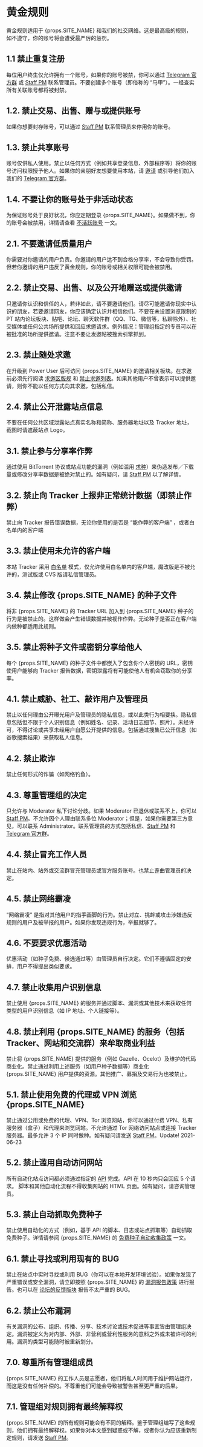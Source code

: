 <H1 id="content">黄金规则</H1>

黄金规则适用于 {props.SITE_NAME} 和我们的社交网络。这是最高级的规则，如不遵守，你的账号将会遭受最严厉的惩罚。

<H2 id="1.1">1.1 禁止重复注册</H2>

每位用户终生仅允许拥有一个账号，如果你的账号被禁，你可以通过 <a href={props.TG_DISBALE_CHANNEL}>Telegram 官方群</a> 或 [Staff PM](staffpm.php) 联系管理员。不要创建多个账号（即俗称的 “马甲”）。一经查实所有关联账号都将被封禁。

<H2 id="1.2">1.2. 禁止交易、出售、赠与或提供账号</H2>

如果你想要封存账号，可以通过 [Staff PM](staffpm.php) 联系管理员来停用你的账号。

<H2 id="1.3">1.3. 禁止共享账号</H2>

账号仅供私人使用。禁止以任何方式（例如共享登录信息、外部程序等）将你的账号访问权限授予他人。如果你的亲朋好友想要使用本站，请 [邀请](wiki.php?action=article&name=invite) 或引导他们加入我们的 <a href={props.TG_GROUP}>Telegram 官方群</a>。

<H2 id="1.4">1.4. 不要让你的账号处于非活动状态 </H2>

为保证账号处于良好状况，你应定期登录 {props.SITE_NAME}。如果做不到，你的账号会被禁用，详情请查看 [不活跃账号](wiki.php?action=article&id=11) 一文。

<H2 id="2.1">2.1. 不要邀请低质量用户</H2>

你需要对你邀请的用户负责。你邀请的用户达不到合格分享率，不会导致你受罚。但若你邀请的用户违反了黄金规则，你的账号或相关权限可能会被禁用。

<H2 id="2.2">2.2. 禁止交易、出售、以及公开地赠送或提供邀请</H2>

只邀请你认识和信任的人，若非如此，请不要邀请他们。请尽可能邀请你现实中认识的朋友，若要邀请网友，你应该确定认识并相信他们。不要在未设置浏览限制的 PT 站内论坛板块、贴吧、论坛、聊天软件群（QQ、TG、微信等，私聊除外）、社交媒体或任何公共场所提供和回应求邀请求。例外情况：管理组指定的专员可以在被批准的场所提供邀请。注意不要让发邀帖被搜索引擎抓到。

<H2 id="2.3">2.3. 禁止随处求邀</H2>

在升级到 Power User 后可访问 {props.SITE_NAME} 的邀请相关板块。在求邀前必须先行阅读 [求邀区版规](forums.php?action=viewthread&threadid=15) 和 [禁止求邀列表](forums.php?action=viewthread&threadid=100)。如果其他用户不曾表示可以提供邀请，则你不能以任何方式向其求邀，包括私信。

<H2 id="2.4">2.4. 禁止公开泄露站点信息</H2>

不要在任何公共区域泄露站点真实名称和简称、服务器地址以及 Tracker 地址，截图时请遮蔽站点 Logo。

<H2 id="3.1">3.1. 禁止参与分享率作弊</H2>

通过使用 BitTorrent 协议或站点功能的漏洞（例如滥用 [求种](rules.php?p=requests)）来伪造发布／下载量或修改分享率数据是被绝对禁止的。如有疑问，请 [Staff PM](staffpm.php) 以了解详情。

<H2 id="3.2">3.2. 禁止向 Tracker 上报非正常统计数据（即禁止作弊）</H2>

禁止向 Tracker 报告错误数据，无论你使用的是否是 “能作弊的客户端” ，或者白名单内的客户端

<H2 id="3.3">3.3. 禁止使用未允许的客户端</H2>

本站 Tracker 采用 [白名单](rules.php?p=clients) 模式，仅允许使用白名单内的客户端，魔改版是不被允许的，测试版或 CVS 版请私信管理员。

<H2 id="3.4">3.4. 禁止修改 {props.SITE_NAME} 的种子文件</H2>

将非 {props.SITE_NAME} 的 Tracker URL 加入到 {props.SITE_NAME} 种子的行为是被禁止的。这样做会产生错误数据并被视作作弊。无论种子是否正在客户端内做种都适用此规则。

<H2 id="3.5">3.5. 禁止将种子文件或密钥分享给他人</H2>

每个 {props.SITE_NAME} 的种子文件中都嵌入了包含你个人密钥的 URL，密钥使用户能够向 Tracker 报告数据，密钥泄露将有可能使他人有机会窃取你的分享率。

<H2 id="4.1">4.1. 禁止威胁、社工、敲诈用户及管理员</H2>

禁止以任何理由公开曝光用户及管理员的隐私信息，或以此类行为相要挟。隐私信息包括但不限于个人识别信息（例如姓名、记录、活动日志细节、照片）。未经许可，不得讨论或共享未经用户自愿公开提供的信息。包括通过搜集已公开信息（如谷歌搜索结果）来获取私人信息。

<H2 id="4.2">4.2. 禁止欺诈</H2>

禁止任何形式的诈骗（如网络钓鱼）。

<H2 id="4.3">4.3. 尊重管理组的决定</H2>

只允许与 Moderator 私下讨论分歧。如果 Moderator 已退休或联系不上，你可以 [Staff PM](staffpm.php)。不允许因个人理由联系多位 Moderator；但是，如果你需要第三方意见，可以联系 Administrator。联系管理员的方式包括私信、[Staff PM](staffpm.php) 和 <a href={props.TG_GROUP}>Telegram 官方群</a>。

<H2 id="4.4">4.4. 禁止冒充工作人员</H2>

禁止在站内、站外或交流群冒充管理员或官方服务账号。也禁止歪曲管理员的决定。

<H2 id="4.5">4.5. 禁止网络霸凌</H2>

“网络霸凌” 是指对其他用户的指手画脚的行为。禁止对立、挑衅或攻击涉嫌违反规则的用户及被举报的用户。如果你发现违规行为，举报就够了。

<H2 id="4.6">4.6. 不要要求优惠活动</H2>

优惠活动（如种子免费、候选通过等）由管理员自行决定。它们不遵循固定的安排，用户不得提出类似要求。

<H2 id="4.7">4.7. 禁止收集用户识别信息</H2>

禁止使用 {props.SITE_NAME} 的服务并通过脚本、漏洞或其他技术来获取任何类型的用户识别信息（如 IP 地址、个人链接等）。

<H2 id="4.8">4.8. 禁止利用 {props.SITE_NAME} 的服务（包括 Tracker、网站和交流群）来牟取商业利益</H2>

禁止将 {props.SITE_NAME} 提供的服务（例如 Gazelle、Ocelot）及维护的代码商业化。禁止通过利用上述服务（如用户种子数据等）商业化 {props.SITE_NAME} 用户提供的资源。其他推广、募捐及交易行为也被禁止。

<H2 id="5.1">5.1. 禁止使用免费的代理或 VPN 浏览 {props.SITE_NAME}</H2>

禁止通过公用或免费的代理、VPN、Tor 浏览网站，你可以通过付费 VPN、私有服务器（盒子）和代理来浏览网站。不允许通过 Tor 网络访问站点或连接 Tracker 服务器。最多允许 3 个 IP 同时做种。如有疑问请发送 [Staff PM](staffpm.php)。<Important italic>Update! 2021-06-23</Important>

<H2 id="5.2">5.2. 禁止滥用自动访问网站</H2>

所有自动化站点访问都必须通过指定的 [API](https://github.com/WhatCD/Gazelle/wiki/JSON-API-Documentation) 完成。API 在 10 秒内只会回应 5 个请求。 脚本和其他自动化流程不得收集网站的 HTML 页面。如有疑问，请咨询管理员。

<H2 id="5.3">5.3. 禁止自动抓取免费种子</H2>

禁止使用自动化的方式（例如，基于 API 的脚本、日志或站点抓取等）自动抓取免费种子。详情请参阅 {props.SITE_NAME} 的 [免费种子自动收集政策](wiki.php?action=article&id=63) 一文。

<H2 id="6.1">6.1. 禁止寻找或利用现有的 BUG</H2>

禁止在站点中实时寻找或利用 BUG（你可以在本地开发环境试验）。如果你发现了严重错误或安全漏洞，请立即按照 {props.SITE_NAME} 的 [漏洞报告政策](wiki.php?action=article&id=64) 进行报告。也可以在 [论坛的反馈版块](forums.php?action=viewforum&forumid=16) 报告不太严重的 BUG。

<H2 id="6.2">6.2. 禁止公布漏洞</H2>

有关漏洞的公布、组织、传播、分享、技术讨论或技术促进等事宜皆由管理组决定。漏洞被定义为对内部、外部、非营利或营利性服务的意料之外或未被许可的利用。漏洞的类型可能随时被重新划分。

<H2 id="7.0">7.0. 尊重所有管理组成员</H2>

{props.SITE_NAME} 的工作人员是志愿者，他们将私人时间用于维护网站运行，而这是没有任何补偿的。不尊重他们可能会导致被警告甚至更严重的后果。

<H2 id="7.1">7.1. 管理组对规则拥有最终解释权</H2>

{props.SITE_NAME} 的所有规则可能会有不同的解释。鉴于管理组编写了这些规则，他们拥有最终解释权。如果你对本文感到疑惑或不解，或者你认为应该重新制定规则，请发送 [Staff PM](staffpm.php)。
